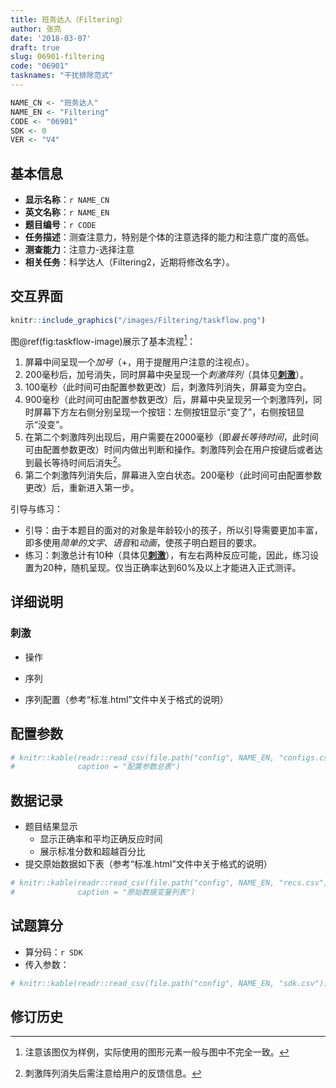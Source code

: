 ```yaml
---
title: 班务达人（Filtering）
author: 张亮
date: '2018-03-07'
draft: true
slug: 06901-filtering
code: "06901"
tasknames: "干扰排除范式"
---
```


```r
NAME_CN <- "班务达人"
NAME_EN <- "Filtering"
CODE <- "06901"
SDK <- 0
VER <- "V4"
```

## 基本信息 {#info}

* **显示名称**：`r NAME_CN`
* **英文名称**：`r NAME_EN`
* **题目编号**：`r CODE`
* **任务描述**：测查注意力，特别是个体的注意选择的能力和注意广度的高低。
* **测查能力**：注意力-选择注意
* **相关任务**：科学达人（Filtering2，近期将修改名字）。

## 交互界面 {#flow}

```r
knitr::include_graphics("/images/Filtering/taskflow.png")
```

图\@ref(fig:taskflow-image)展示了基本流程[^1]：

1. 屏幕中间呈现一个*加号*（+，用于提醒用户注意的注视点）。
1. 200毫秒后，加号消失，同时屏幕中央呈现一个*刺激阵列*（具体见**[刺激][]**）。
1. 100毫秒（此时间可由配置参数更改）后，刺激阵列消失，屏幕变为空白。
1. 900毫秒（此时间可由配置参数更改）后，屏幕中央呈现另一个刺激阵列，同时屏幕下方左右侧分别呈现一个按钮：左侧按钮显示“变了”，右侧按钮显示“没变”。
1. 在第二个刺激阵列出现后，用户需要在2000毫秒（即*最长等待时间*，此时间可由配置参数更改）时间内做出判断和操作。刺激阵列会在用户按键后或者达到最长等待时间后消失[^2]。
1. 第二个刺激阵列消失后，屏幕进入空白状态。200毫秒（此时间可由配置参数更改）后，重新进入第一步。

引导与练习：

* 引导：由于本题目的面对的对象是年龄较小的孩子，所以引导需要更加丰富，即多使用*简单的文字*、*语音*和*动画*，使孩子明白题目的要求。
* 练习：刺激总计有10种（具体见**[刺激][]**），有左右两种反应可能，因此，练习设置为20种，随机呈现。仅当正确率达到60%及以上才能进入正式测评。

[^1]: 注意该图仅为样例，实际使用的图形元素一般与图中不完全一致。
[^2]: 刺激阵列消失后需注意给用户的反馈信息。

## 详细说明 {#detail}

### 刺激 {#stim}

* 操作

* 序列

* 序列配置（参考“标准.html”文件中关于格式的说明）

## 配置参数 {#config}

```r
# knitr::kable(readr::read_csv(file.path("config", NAME_EN, "configs.csv")),
#              caption = "配置参数总表")
```

## 数据记录 {#rec}

* 题目结果显示
    + 显示正确率和平均正确反应时间
    + 展示标准分数和超越百分比
* 提交原始数据如下表（参考“标准.html”文件中关于格式的说明）

```r
# knitr::kable(readr::read_csv(file.path("config", NAME_EN, "recs.csv")),
#              caption = "原始数据变量列表")
```

## 试题算分 {#sdk}

* 算分码：`r SDK`
* 传入参数：

```r
# knitr::kable(readr::read_csv(file.path("config", NAME_EN, "sdk.csv")))
```

## 修订历史 {#mod}
